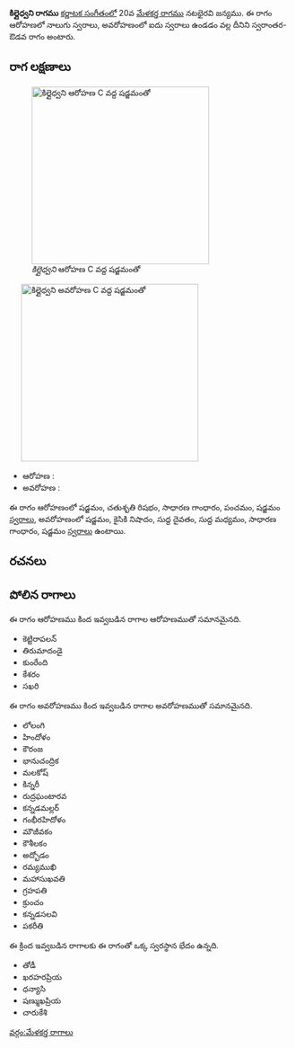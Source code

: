 {{Infobox ragam
	| name          	= కిల్లైధ్వని
	| synonym	    	= 
	| mela          	= 
	| chakra        	= 
	| janaka        	= 
	| type          	= స్వరాంతర-ఔడవ
	| arohanam      	= {{svaraC|S|R2|G2|P|S'}} 
	| avarohanam    	= {{svaraC|S'|N2|D1|M1|G2|S}}
	| jeeva         	=
	| chhaya        	=
	| nyasa         	=
	| vishesha      	= 
	| equivalent  		= 
}}
{{కర్ణాటక సంగీత రాగాలు}}
'''కిల్లైధ్వని రాగము''' [[కర్ణాటక సంగీతం]]లో 20వ [[మేళకర్త రాగము]] నటభైరవి జన్యము.  ఈ రాగం ఆరోహణలో నాలుగు స్వరాలు, అవరోహణంలో ఐదు స్వరాలు ఉండడం వల్ల దీనిని స్వరాంతర-ఔడవ రాగం అంటారు.


==రాగ లక్షణాలు==
[[Image:killaidhvani_ar_kb2wiki.png|thumb|right|316px|''కిల్లైధ్వని'' ఆరోహణ C వద్ద షడ్జమంతో]]
	[[Image:killaidhvani_av_kb2wiki.png|thumb|right|316px|''కిల్లైధ్వని'' అవరోహణ C వద్ద షడ్జమంతో]]

* ఆరోహణ : {{svaraC|S|R2|G2|P|S'}} 
* అవరోహణ : {{svaraC|S'|N2|D1|M1|G2|S}}

ఈ రాగం ఆరోహణంలో షడ్జమం, చతుశృతి రిషభం, సాధారణ  గాంధారం, పంచమం, షడ్జమం [[స్వరాలు]], అవరోహణంలో షడ్జమం, కైసికి నిషాదం, సుద్ద దైవతం, సుద్ద మధ్యమం, సాధారణ  గాంధారం, షడ్జమం [[స్వరాలు]] ఉంటాయి.

==రచనలు==



==పోలిన రాగాలు==
ఈ రాగం ఆరోహణము కింద ఇవ్వబడిన రాగాల ఆరోహణముతో సమానమైనది.
* కెట్టిరాపలన్
* తిరుమాదండై
*  కుంరేంది
* కేశరం
* సఖరి

ఈ రాగం అవరోహణము కింద ఇవ్వబడిన రాగాల అవరోహణముతో సమానమైనది.
* లోలంగి
* హిందోళం
* కౌరంజ
* భానుచంద్రిక
* మలకోష్
* కిన్నరీ
* రుద్రఘంటారవ
* కన్నడమల్లర్
* గంభీరహిదోళం
* మౌజీవకం
* కౌశీలకం
* అద్భోడం
* రమ్యముఖి
* మహాసుఖవతి
* గ్రహపతి
* క్రుంచం
* కన్నడసలవి
* పకరీతి

ఈ క్రింద ఇవ్వబడిన రాగాలకు ఈ రాగంతో ఒక్క స్వరస్థాన భేదం ఉన్నది.
* తోడీ
* ఖరహరప్రియ
* ధన్యాసి
* షణ్ముఖప్రియ
* చారుకేశి



[[వర్గం:మేళకర్త రాగాలు]]